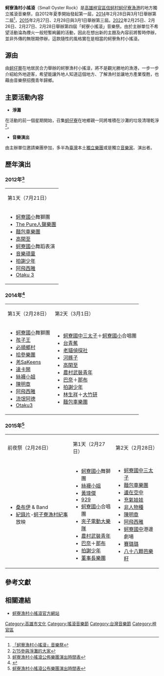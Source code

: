 {{Infobox music festival
| name         =蚵寮漁村小搖滾
| image        =smalloysterrock.jpg
| caption      =2014年第二屆活動宣傳海報
| location     =[[高雄市|高雄市]][[梓官區|梓官區]][[信蚵村|信蚵村]][[蚵仔寮|蚵仔寮]]南沙灘
| years_active =2012
| founders     =曾芷玲<ref>[http://kcginfo.kcg.gov.tw/pda/publish3.aspx?s=68C10B5173BB8C89 蚵寮漁村小搖滾幕後推手曾芷玲]</ref>
| dates        =2012年－至今
| genre        =搖滾
| website      =http://facebook.com/smalloysterrock
}}

'''蚵寮漁村小搖滾'''（Small Oyster Rock）是[[高雄|高雄]][[梓官區|梓官區]][[信蚵村|信蚵村]][[蚵仔寮漁港|蚵仔寮漁港]]的地方獨立搖滾音樂祭，自2012年夏季開始發起第一屆，[[2014|2014]]年2月28日與3月1日舉辦第二屆<ref>[https://www.facebook.com/thelanjing/photos/a.197424963776176.1073741830.194353587416647/221960227989316/?type=1&stream_ref=10 「蚵寮漁村小搖滾」音樂祭]</ref>，[[2015|2015]]年2月27日、2月28日與3月1日舉辦第三屆。[[2022|2022]]年2月25日、2月26日、2月27日、2月28日舉辦第四屆「蚵寮小搖滾」音樂祭。由於主辦單位不希望活動淪為煙火一般短暫絢麗的活動，因此在想出新的主題及內容前將暫時停辦，並非外傳的無限期停辦，這款隨性的風格實在是相當的蚵寮魚村小搖滾。

==源由==
由[[蚵仔寮|蚵仔寮]]在地居民合力舉辦的蚵寮漁村小搖滾，將不是觀光勝地的漁港，一步一步介紹給外地遊客，希望能讓外地人知道這個地方、了解漁村並讓地方產業復甦，也藉由音樂祭招攬青年歸鄉。

==主要活動內容==
*'''淨灘'''
在活動的前一個星期開始，召集[[蚵仔寮|蚵仔寮]]在地鄉親一同將堆積在沙灘的垃圾清理乾淨<ref>[https://www.facebook.com/photo.php?fbid=522744691173094&set=pb.231480110299555.-2207520000.1392624245.&type=3&theater 2/15參與淨灘的大家]</ref>。
*'''音樂演出'''
由主辦單位邀請樂團參加，多半為[[臺灣|臺灣]]本土[[獨立樂團|獨立樂團]]或是獨立[[音乐家|音樂家]]、演出者。

==歷年演出==
=== 2012年<ref>[https://www.facebook.com/smalloysterrock/posts/252753811505518 蚵寮漁村小搖滾公佈樂團演出時間表]</ref>===
{| class="wikitable"
|-
|第1天（7月21日）
|-valign="top"
|
* [[蚵寮國小|蚵寮國小]]舞獅團
* [[The_Pure人聲樂團|The Pure人聲樂團]]
* [[麵包車樂團|麵包車樂團]]
* [[高閑至|高閑至]]
* [[蚵寮國小|蚵寮國小]]舞蹈表演
* [[音樂頑童|音樂頑童]]
* [[拍謝少年|拍謝少年]]
* [[阿飛西雅|阿飛西雅]]
* [[Otaku_3|Otaku 3]]
|}

=== 2014年<ref>{{Cite web |url=http://www.thelanjing.com/38 |title=2014蚵寮漁村小搖滾2月底登場 |access-date=2014-02-17 |archive-date=2014-02-22 |archive-url=https://web.archive.org/web/20140222070825/http://www.thelanjing.com/38 |dead-url=no }}</ref>===
{| class="wikitable"
|-
|第1天（2月28日） || 第2天（3月1日） 
|-valign="top"
|
* [[蚵寮國小|蚵寮國小]]舞獅團
* [[孩子王|孩子王]]
* [[必順鄉村|必順鄉村]]
* [[拾參樂團|拾參樂團]]
* [[羌SaKeens|羌SaKeens]]
* [[達卡鬧|達卡鬧]]
* [[絲襪小姐|絲襪小姐]]
* [[陳明章|陳明章]]
* [[阿飛西雅|阿飛西雅]]
* [[流氓阿德|流氓阿德]]
* [[Otaku3|Otaku3]]
|
* [[蚵寮國中|蚵寮國中]][[三太子|三太子]]＋[[蚵寮國小|蚵寮國小]]合唱團
* [[台青蕉|台青蕉]]
* [[老貓偵探社|老貓偵探社]]
* [[河豚子|河豚子]]
* [[高閑至|高閑至]]
* [[農村武裝青年|農村武裝青年]]
* [[巴奈|巴奈]]＋[[那布|那布]]
* [[拍謝少年|拍謝少年]]
* [[林生祥|林生祥]]＋[[大竹研|大竹研]]
* [[麵包車樂團|麵包車樂團]]
|}

=== 2015年<ref>[https://www.facebook.com/smalloysterrock/photos/a.708053282642233.1073741848.231480110299555/713542052093356/?type=3&theater 蚵寮漁村小搖滾公布樂團演出時間表]</ref>===
{| class="wikitable"
|-
|前夜祭（2月26日） || 第1天（2月27日） || 第2天（2月28日） 
|-valign="top"
|
* [[桑布伊|桑布伊]] & Band
* [[紀錄片|紀錄片]]-[[蚵子寮漁村紀事|蚵子寮漁村紀事]]放映
|
* [[蚵寮國小|蚵寮國小]]舞獅團
* [[絲襪小姐|絲襪小姐]]
* [[黃瑋傑|黃瑋傑]]
* [[929|929]]
* [[蚵寮國小|蚵寮國小]]合唱團
* [[夾子電動大樂隊|夾子電動大樂隊]]
* [[農村武裝青年|農村武裝青年]]
* [[巴奈|巴奈]]＋[[那布|那布]]
* [[拍謝少年|拍謝少年]]
* [[董事長樂團|董事長樂團]]
|
* [[蚵寮國中|蚵寮國中]][[三太子|三太子]]
* [[麵包車樂團|麵包車樂團]]
* [[盪在空中|盪在空中]]
* [[充氣娃娃|充氣娃娃]]
* [[非人物種|非人物種]]
* [[陳明章|陳明章]]
* [[阿飛西雅|阿飛西雅]]
* [[蚵寮國中|蚵寮國中]]港邊劇場
* [[賽璐璐|賽璐璐]]
* [[八十八顆芭樂籽|八十八顆芭樂籽]]
|}

==參考文獻==
{{reflist}}

==相關連結==
* [http://facebook.com/smalloysterrock 蚵寮漁村小搖滾官方網站] {{Wayback|url=http://facebook.com/smalloysterrock |date=20210422185555 }}

{{台灣大型音樂表演}}

{{Portal bar|台灣|文化|音樂|高雄}}

[[Category:高雄市文化|Category:高雄市文化]]
[[Category:搖滾音樂節|Category:搖滾音樂節]]
[[Category:台灣音樂節|Category:台灣音樂節]]
[[Category:梓官區|Category:梓官區]]